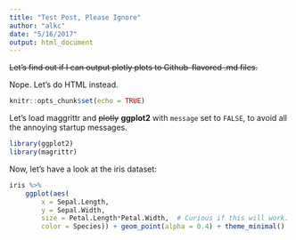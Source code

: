 ```yaml
---
title: "Test Post, Please Ignore"
author: "alkc"
date: "5/16/2017"
output: html_document
---
```


~~Let's find out if I can output plotly plots to Github-flavored .md files.~~ 

Nope. Let's do HTML instead.

```r
knitr::opts_chunk$set(echo = TRUE)
```

Let's load maggrittr and ~~plotly~~ **ggplot2** with `message` set to `FALSE`, to avoid all the annoying startup messages.

```r
library(ggplot2)
library(magrittr)
```

Now, let's have a look at the iris dataset:

```r
iris %>% 
    ggplot(aes(
        x = Sepal.Length, 
        y = Sepal.Width, 
        size = Petal.Length*Petal.Width,  # Curious if this will work.
        color = Species)) + geom_point(alpha = 0.4) + theme_minimal()
```

